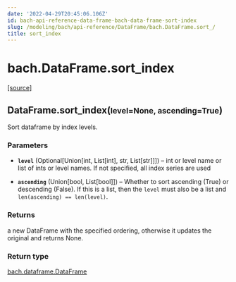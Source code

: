 ```yaml
---
date: '2022-04-29T20:45:06.106Z'
id: bach-api-reference-data-frame-bach-data-frame-sort-index
slug: /modeling/bach/api-reference/DataFrame/bach.DataFrame.sort_/
title: sort_index
---
```


# bach.DataFrame.sort_index

<div class="method">

&#8203;<span class="view-source">[[source]](https://github.com/objectiv/objectiv-analytics/blob/main/bach/bach/dataframe.py)</span>

<h2 class="signature-class"><span class="additional-name">DataFrame.</span><span class="name">sort_index(</span><small class="parameter-list"><span class="parameter" id="level">level=None</span>, <span class="parameter" id="ascending">ascending=True</span></small>)</h2>


<div class="content">

Sort dataframe by index levels.


### Parameters

* **`level`** (Optional[Union[int, List[int], str, List[str]]]) – int or level name or list of ints or level names.
If not specified, all index series are used

* **`ascending`** (Union[bool, List[bool]]) – Whether to sort ascending (True) or descending (False). If this is a list, then the
`level` must also be a list and `len(ascending) == len(level)`.



### Returns

a new DataFrame with the specified ordering,
otherwise it updates the original and returns None.



### Return type

[bach.dataframe.DataFrame](/docs/modeling/bach/api-reference/DataFrame/bach.DataFrame/#bach.DataFrame)



</div>

</div>
